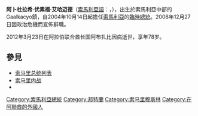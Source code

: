 {{Infobox President
| name          = 阿卜杜拉希·优素福·艾哈迈德<br /><small>Cabdullaahi Yuusuf Axmed</small>
| image         = Abdullahi Yusuf Ahmed 2.jpg
| office= {{flagicon|SOM}}第3任[[索马里总统|索马里总统]]
| primeminister = [[莫罕默德·阿卜迪·約瑟夫|莫罕默德·阿卜迪·約瑟夫]]<br />[[阿里·穆罕默德·蓋迪|阿里·穆罕默德·蓋迪]]<br />[[沙林·阿力約·伊布羅|沙林·阿力約·伊布羅]]<br />[[努爾·哈山·胡森|努爾·哈山·胡森]] <br /> [[莫罕摩得·莫罕默德·噶斯莫得希爾|莫罕摩得·莫罕默德·噶斯莫得希爾]] <small>(未被認可)</small>
| term_start    = 2004年10月14日
| term_end      = 2008年12月29日
| predecessor   = [[阿迪卡西姆·萨拉德·哈山|阿迪卡西姆·萨拉德·哈山]]
| successor     = [[阿丹·穆哈默德·努尔·马多贝|阿丹·穆哈默德·努尔·马多贝]] <small>(臨時總統)</small><br>[[谢里夫·艾哈迈德|谢里夫·艾哈迈德]]
| birth_date    = {{birth date |1934|12|15|}}
| birth_place   = {{flag|Kingdom of Italy}}[[義屬索馬利蘭|義屬索馬利蘭]][[加勒卡約|加勒卡約]]
| death_date    = {{death date and age|2012|3|23|1934|12|15}}
| death_place   = {{UAE}}[[阿布達比|阿布達比]]
| party         = [[索馬里過渡聯合政府|TFG]]
| religion      = [[伊斯兰教|伊斯兰教]]
}}

'''阿卜杜拉希·优素福·艾哈迈德'''（[[索馬利亞語|索馬利亞語]]：'''{{lang|so|Cabdullaahi Yuusuf Axmed}}'''，{{bd|1934年|12月15日|2012年|3月23日}}），出生於索馬利亞中部的Gaalkacyo鎮，自2004年10月14日起擔任[[索馬利亞|索馬利亞]]的[[索马里总统|臨時總統]]。2008年12月27日因政治危機而宣佈辭職。

2012年3月23日在阿拉伯联合酋长国阿布扎比因病逝世，享年78岁。

== 參見 ==
* [[索马里总统列表|索马里总统列表]]
* [[索马里内战|索马里内战]]
* {{tsl|en|Prime Minister of Somalia|Prime Minister of Somalia|索馬里總理列表}}

{{start box}}
{{s-off}}
{{succession box
| before = [[阿卜迪卡西姆·萨拉德·哈桑|阿卜迪卡西姆·萨拉德·哈桑]]
| after  = [[阿丹·穆哈默德·努尔·马多贝|阿丹·穆哈默德·努尔·马多贝]]<br /><small>仍在活動</small>
| title  = [[索马里总统列表|索馬里總統]]
| years  = 2004年–2008年
}}
{{end box}}
{{索馬利亞總統}}
{{Authority control}}

[[Category:索馬利亞總統|Category:索馬利亞總統]]
[[Category:邦特蘭|Category:邦特蘭]]
[[Category:索马里穆斯林|Category:索马里穆斯林]]
[[Category:在阿聯酋的外國人|Category:在阿聯酋的外國人]]
